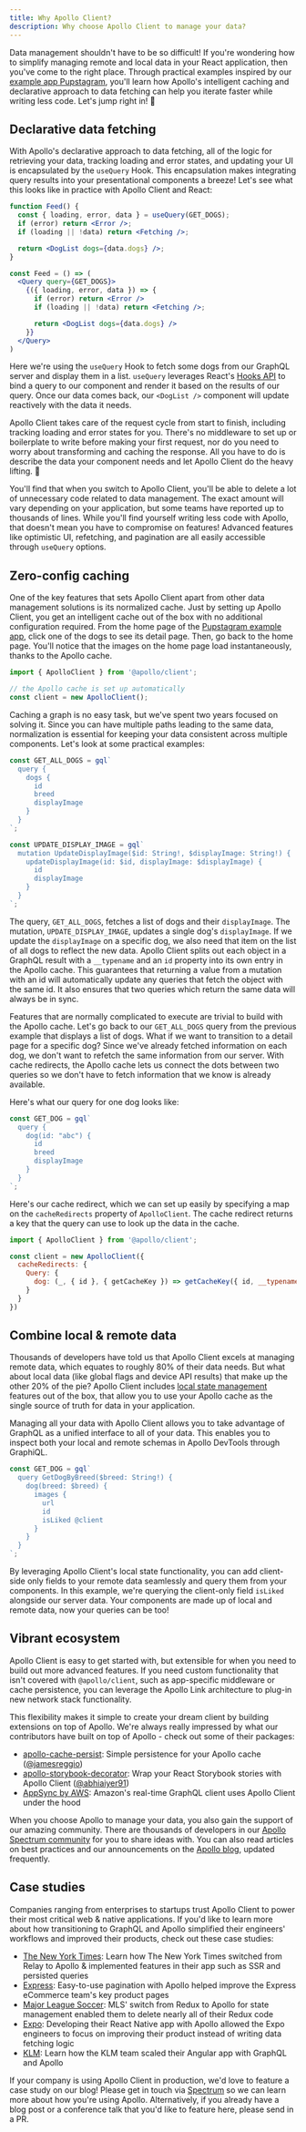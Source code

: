 ```yaml
---
title: Why Apollo Client?
description: Why choose Apollo Client to manage your data?
---
```



Data management shouldn't have to be so difficult! If you're wondering how to simplify managing remote and local data in your React application, then you've come to the right place. Through practical examples inspired by our [example app Pupstagram](https://codesandbox.io/s/r5qp83z0yq), you'll learn how Apollo's intelligent caching and declarative approach to data fetching can help you iterate faster while writing less code. Let's jump right in! 🚀

## Declarative data fetching

With Apollo's declarative approach to data fetching, all of the logic for retrieving your data, tracking loading and error states, and updating your UI is encapsulated by the `useQuery` Hook. This encapsulation makes integrating query results into your presentational components a breeze! Let's see what this looks like in practice with Apollo Client and React:

<MultiCodeBlock>
<div data-language="Hooks (JavaScript)">

```jsx
function Feed() {
  const { loading, error, data } = useQuery(GET_DOGS);
  if (error) return <Error />;
  if (loading || !data) return <Fetching />;

  return <DogList dogs={data.dogs} />;
}
```

</div>
<div data-language="Render Props (JavaScript)">

```jsx
const Feed = () => (
  <Query query={GET_DOGS}>
    {({ loading, error, data }) => {
      if (error) return <Error />
      if (loading || !data) return <Fetching />;

      return <DogList dogs={data.dogs} />
    }}
  </Query>
)
```

</div>
</MultiCodeBlock>

Here we're using the `useQuery` Hook to fetch some dogs from our GraphQL server and display them in a list. `useQuery` leverages React's [Hooks API](https://reactjs.org/docs/hooks-intro.html) to bind a query to our component and render it based on the results of our query. Once our data comes back, our `<DogList />` component will update reactively with the data it needs.

Apollo Client takes care of the request cycle from start to finish, including tracking loading and error states for you. There's no middleware to set up or boilerplate to write before making your first request, nor do you need to worry about transforming and caching the response. All you have to do is describe the data your component needs and let Apollo Client do the heavy lifting. 💪

You'll find that when you switch to Apollo Client, you'll be able to delete a lot of unnecessary code related to data management. The exact amount will vary depending on your application, but some teams have reported up to thousands of lines. While you'll find yourself writing less code with Apollo, that doesn't mean you have to compromise on features! Advanced features like optimistic UI, refetching, and pagination are all easily accessible through `useQuery` options.

## Zero-config caching

One of the key features that sets Apollo Client apart from other data management solutions is its normalized cache. Just by setting up Apollo Client, you get an intelligent cache out of the box with no additional configuration required. From the home page of the [Pupstagram example app](https://codesandbox.io/s/r5qp83z0yq), click one of the dogs to see its detail page. Then, go back to the home page. You'll notice that the images on the home page load instantaneously, thanks to the Apollo cache.

```js
import { ApolloClient } from '@apollo/client';

// the Apollo cache is set up automatically
const client = new ApolloClient();
```

Caching a graph is no easy task, but we've spent two years focused on solving it. Since you can have multiple paths leading to the same data, normalization is essential for keeping your data consistent across multiple components. Let's look at some practical examples:

```js
const GET_ALL_DOGS = gql`
  query {
    dogs {
      id
      breed
      displayImage
    }
  }
`;

const UPDATE_DISPLAY_IMAGE = gql`
  mutation UpdateDisplayImage($id: String!, $displayImage: String!) {
    updateDisplayImage(id: $id, displayImage: $displayImage) {
      id
      displayImage
    }
  }
`;
```

The query, `GET_ALL_DOGS`, fetches a list of dogs and their `displayImage`. The mutation, `UPDATE_DISPLAY_IMAGE`, updates a single dog's `displayImage`. If we update the `displayImage` on a specific dog, we also need that item on the list of all dogs to reflect the new data. Apollo Client splits out each object in a GraphQL result with a `__typename` and an `id` property into its own entry in the Apollo cache. This guarantees that returning a value from a mutation with an id will automatically update any queries that fetch the object with the same id. It also ensures that two queries which return the same data will always be in sync.

Features that are normally complicated to execute are trivial to build with the Apollo cache. Let's go back to our `GET_ALL_DOGS` query from the previous example that displays a list of dogs. What if we want to transition to a detail page for a specific dog? Since we've already fetched information on each dog, we don't want to refetch the same information from our server. With cache redirects, the Apollo cache lets us connect the dots between two queries so we don't have to fetch information that we know is already available.

Here's what our query for one dog looks like:

```js
const GET_DOG = gql`
  query {
    dog(id: "abc") {
      id
      breed
      displayImage
    }
  }
`;
```

Here's our cache redirect, which we can set up easily by specifying a map on the `cacheRedirects` property of `ApolloClient`. The cache redirect returns a key that the query can use to look up the data in the cache.

```js
import { ApolloClient } from '@apollo/client';

const client = new ApolloClient({
  cacheRedirects: {
    Query: {
      dog: (_, { id }, { getCacheKey }) => getCacheKey({ id, __typename: 'Dog' })
    }
  }
})
```

## Combine local & remote data

Thousands of developers have told us that Apollo Client excels at managing remote data, which equates to roughly 80% of their data needs. But what about local data (like global flags and device API results) that make up the other 20% of the pie? Apollo Client includes [local state management](/data/local-state/) features out of the box, that allow you to use your Apollo cache as the single source of truth for data in your application.

Managing all your data with Apollo Client allows you to take advantage of GraphQL as a unified interface to all of your data. This enables you to inspect both your local and remote schemas in Apollo DevTools through GraphiQL.

```js
const GET_DOG = gql`
  query GetDogByBreed($breed: String!) {
    dog(breed: $breed) {
      images {
        url
        id
        isLiked @client
      }
    }
  }
`;
```

By leveraging Apollo Client's local state functionality, you can add client-side only fields to your remote data seamlessly and query them from your components. In this example, we're querying the client-only field `isLiked` alongside our server data. Your components are made up of local and remote data, now your queries can be too!

## Vibrant ecosystem

Apollo Client is easy to get started with, but extensible for when you need to build out more advanced features. If you need custom functionality that isn't covered with `@apollo/client`, such as app-specific middleware or cache persistence, you can leverage the Apollo Link architecture to plug-in new network stack functionality.

This flexibility makes it simple to create your dream client by building extensions on top of Apollo. We're always really impressed by what our contributors have built on top of Apollo - check out some of their packages:
- [apollo-cache-persist](https://blog.apollographql.com/announcing-apollo-cache-persist-cb05aec16325): Simple persistence for your Apollo cache ([@jamesreggio](https://github.com/jamesreggio))
- [apollo-storybook-decorator](https://github.com/abhiaiyer91/apollo-storybook-decorator): Wrap your React Storybook stories with Apollo Client ([@abhiaiyer91](https://github.com/abhiaiyer91))
- [AppSync by AWS](https://blog.apollographql.com/aws-appsync-powered-by-apollo-df61eb706183): Amazon's real-time GraphQL client uses Apollo Client under the hood

When you choose Apollo to manage your data, you also gain the support of our amazing community. There are thousands of developers in our [Apollo Spectrum community](https://spectrum.chat/apollo) for you to share ideas with. You can also read articles on best practices and our announcements on the [Apollo blog](https://blog.apollographql.com/), updated frequently.

## Case studies

Companies ranging from enterprises to startups trust Apollo Client to power their most critical web & native applications. If you'd like to learn more about how transitioning to GraphQL and Apollo simplified their engineers' workflows and improved their products, check out these case studies:

- [The New York Times](https://open.nytimes.com/the-new-york-times-now-on-apollo-b9a78a5038c): Learn how The New York Times switched from Relay to Apollo & implemented features in their app such as SSR and persisted queries
- [Express](https://blog.apollographql.com/changing-the-architecture-of-express-com-23c950d43323): Easy-to-use pagination with Apollo helped improve the Express eCommerce team's key product pages
- [Major League Soccer](https://blog.apollographql.com/reducing-our-redux-code-with-react-apollo-5091b9de9c2a): MLS' switch from Redux to Apollo for state management enabled them to delete nearly all of their Redux code
- [Expo](https://blog.apollographql.com/using-graphql-apollo-at-expo-4c1f21f0f115): Developing their React Native app with Apollo allowed the Expo engineers to focus on improving their product instead of writing data fetching logic
- [KLM](https://youtu.be/T2njjXHdKqw): Learn how the KLM team scaled their Angular app with GraphQL and Apollo

If your company is using Apollo Client in production, we'd love to feature a case study on our blog! Please get in touch via [Spectrum](https://spectrum.chat/apollo) so we can learn more about how you're using Apollo. Alternatively, if you already have a blog post or a conference talk that you'd like to feature here, please send in a PR.
